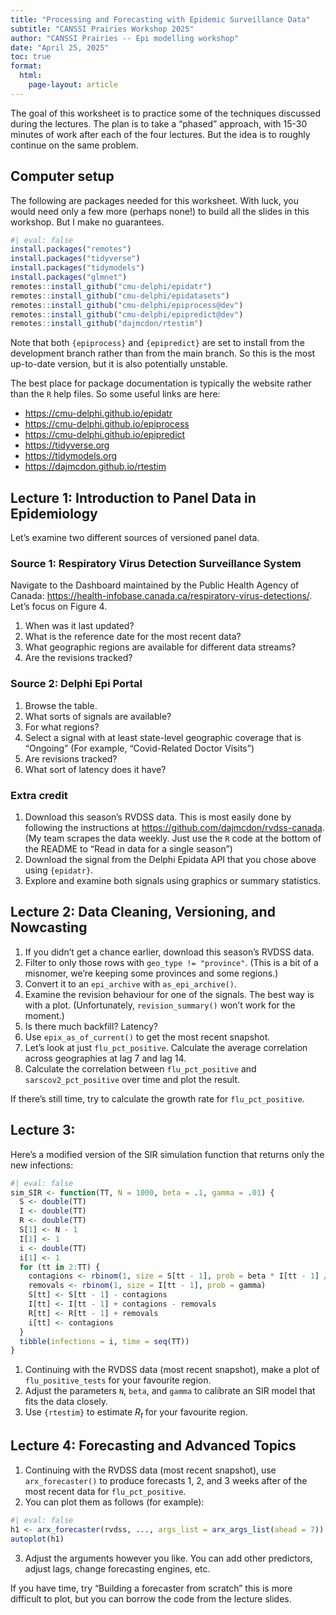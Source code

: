 ```yaml
---
title: "Processing and Forecasting with Epidemic Surveillance Data"
subtitle: "CANSSI Prairies Workshop 2025"
author: "CANSSI Prairies -- Epi modelling workshop"
date: "April 25, 2025"
toc: true
format:
  html:
    page-layout: article
---
```


The goal of this worksheet is to practice some of the techniques
discussed during the lectures. The plan is to take a "phased" approach,
with 15-30 minutes of work after each of the four lectures. But the
idea is to roughly continue on the same problem.

## Computer setup

The following are packages needed for this worksheet. With luck, you
would need only a few more (perhaps none!) to build all the slides
in this workshop. But I make no guarantees.

```r
#| eval: false
install.packages("remotes")
install.packages("tidyverse")
install.packages("tidymodels")
install.packages("glmnet")
remotes::install_github("cmu-delphi/epidatr")
remotes::install_github("cmu-delphi/epidatasets")
remotes::install_github("cmu-delphi/epiprocess@dev")
remotes::install_github("cmu-delphi/epipredict@dev")
remotes::install_github("dajmcdon/rtestim")
```

Note that both `{epiprocess}` and `{epipredict}` are set to install from the 
development branch rather than from the main branch. So this is the most up-to-date
version, but it is also potentially unstable.

The best place for package documentation is typically the website rather than 
the `R` help files. So some useful links are here:

* <https://cmu-delphi.github.io/epidatr>
* <https://cmu-delphi.github.io/epiprocess>
* <https://cmu-delphi.github.io/epipredict>
* <https://tidyverse.org>
* <https://tidymodels.org>
* <https://dajmcdon.github.io/rtestim>


## Lecture 1: Introduction to Panel Data in Epidemiology

Let's examine two different sources of versioned panel data. 

### Source 1: Respiratory Virus Detection Surveillance System

Navigate to the Dashboard maintained by the Public Health Agency of Canada:
<https://health-infobase.canada.ca/respiratory-virus-detections/>. Let's focus
on Figure 4.

1. When was it last updated?
2. What is the reference date for the most recent data?
3. What geographic regions are available for different data streams?
4. Are the revisions tracked?

### Source 2: Delphi Epi Portal

1. Browse the table.
2. What sorts of signals are available?
3. For what regions?
4. Select a signal with at least state-level geographic coverage that is "Ongoing" (For example, "Covid-Related Doctor Visits")
5. Are revisions tracked?
6. What sort of latency does it have?

### Extra credit

1. Download this season's RVDSS data. This is most easily done by following the 
instructions at <https://github.com/dajmcdon/rvdss-canada>. (My team scrapes the
data weekly. Just use the `R` code at the bottom of the README to "Read in data for a single season")
1. Download the signal from the Delphi Epidata API that you chose above using `{epidatr}`.
1. Explore and examine both signals using graphics or summary statistics. 

## Lecture 2: Data Cleaning, Versioning, and Nowcasting

1. If you didn't get a chance earlier, download this season's RVDSS data.
1. Filter to only those rows with `geo_type != "province"`. (This is a bit of a
misnomer, we're keeping some provinces and some regions.)
1. Convert it to an `epi_archive` with `as_epi_archive()`.
1. Examine the revision behaviour for one of the signals. The best way is with a plot. 
(Unfortunately, `revision_summary()` won't work for the moment.)
1. Is there much backfill? Latency?
1. Use `epix_as_of_current()` to get the most recent snapshot.
1. Let's look at just `flu_pct_positive`. Calculate the average correlation across
geographies at lag 7 and lag 14. 
1. Calculate the correlation between `flu_pct_positive` and `sarscov2_pct_positive` 
over time and plot the result.

If there's still time, try to calculate the growth rate for `flu_pct_positive`.

## Lecture 3: 

Here's a modified version of the SIR simulation function that returns only
the new infections:

```r
#| eval: false
sim_SIR <- function(TT, N = 1000, beta = .1, gamma = .01) {
  S <- double(TT)
  I <- double(TT)
  R <- double(TT)
  S[1] <- N - 1
  I[1] <- 1
  i <- double(TT)
  i[1] <- 1
  for (tt in 2:TT) {
    contagions <- rbinom(1, size = S[tt - 1], prob = beta * I[tt - 1] / N)
    removals <- rbinom(1, size = I[tt - 1], prob = gamma)
    S[tt] <- S[tt - 1] - contagions
    I[tt] <- I[tt - 1] + contagions - removals
    R[tt] <- R[tt - 1] + removals
    i[tt] <- contagions
  }
  tibble(infections = i, time = seq(TT))
}
```

1. Continuing with the RVDSS data (most recent snapshot), make a plot of 
`flu_positive_tests` for your favourite region.
1. Adjust the parameters `N`, `beta`, and `gamma` to calibrate an SIR model
that fits the data closely.
1. Use `{rtestim}` to estimate $R_t$ for your favourite region.

## Lecture 4: Forecasting and Advanced Topics


1. Continuing with the RVDSS data (most recent snapshot), use `arx_forecaster()`
to produce forecasts 1, 2, and 3 weeks after of the most recent data for 
`flu_pct_positive`.
1. You can plot them as follows (for example):
```r
#| eval: false
h1 <- arx_forecaster(rvdss, ..., args_list = arx_args_list(ahead = 7))
autoplot(h1)
```
3. Adjust the arguments however you like. You can add other predictors, adjust
lags, change forecasting engines, etc.

If you have time, try "Building a forecaster from scratch" this is more difficult
to plot, but you can borrow the code from the lecture slides.
